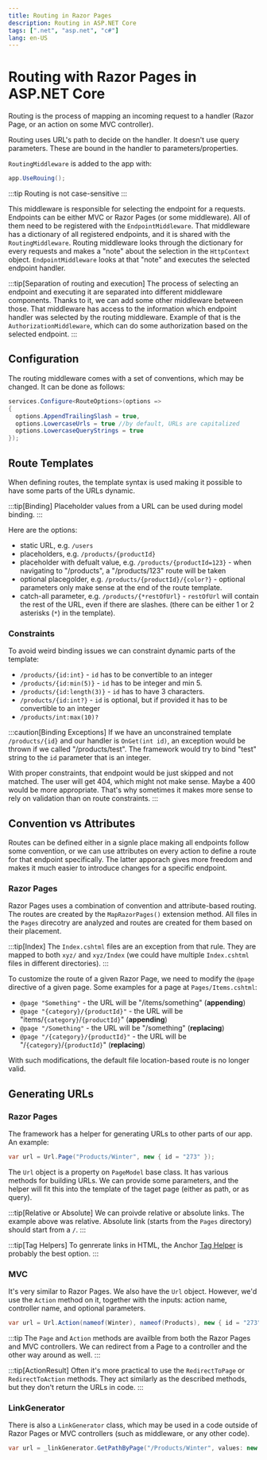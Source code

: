 ```yaml
---
title: Routing in Razor Pages
description: Routing in ASP.NET Core
tags: [".net", "asp.net", "c#"]
lang: en-US
---
```



# Routing with Razor Pages in ASP.NET Core

Routing is the process of mapping an incoming request to a handler (Razor Page,
or an action on some MVC controller).

Routing uses URL's path to decide on the handler. It doesn't use query
parameters. These are bound in the handler to parameters/properties.

`RoutingMiddleware` is added to the app with:

```csharp
app.UseRouing();
```

:::tip
Routing is not case-sensitive
:::

This middleware is responsible for selecting the endpoint for a requests.
Endpoints can be either MVC or Razor Pages (or some middleware). All of them
need to be registered with the `EndpointMiddleware`. That middleware has a
dictionary of all registered endpoints, and it is shared with the
`RoutingMiddleware`. Routing middleware looks through the dictionary for every
requests and makes a "note" about the selection in the `HttpContext` object.
`EndpointMiddleware` looks at that "note" and executes the selected endpoint
handler.

:::tip[Separation of routing and execution]
The process of selecting an endpoint and executing it are separated into
different middleware components. Thanks to it, we can add some other middleware
between those. That middleware has access to the information which endpoint
handler was selected by the routing middleware. Example of that is the
`AuthorizationMiddleware`, which can do some authorization based on the selected
endpoint.
:::

## Configuration

The routing middleware comes with a set of conventions, which may be changed. It can be done as follows:

```csharp
services.Configure<RouteOptions>(options => 
{
  options.AppendTrailingSlash = true,
  options.LowercaseUrls = true //by default, URLs are capitalized
  options.LowercaseQueryStrings = true
});
```

## Route Templates

When defining routes, the template syntax is used making it possible to have
some parts of the URLs dynamic.

:::tip[Binding]
Placeholder values from a URL can be used during model binding.
:::

Here are the options:

- static URL, e.g. `/users`
- placeholders, e.g. `/products/{productId}`
- placeholder with defualt value, e.g. `/products/{productId=123}` - when
  navigating to "/products", a "/products/123" route will be taken
- optional placegolder, e.g. `/products/{productId}/{color?}` - optional
  parameters only make sense at the end of the route template.
- catch-all parameter, e.g. `/products/{*restOfUrl}` - `restOfUrl` will contain
  the rest of the URL, even if there are slashes. (there can be either 1 or 2
  asterisks (`*`) in the template).

### Constraints

To avoid weird binding issues we can constraint dynamic parts of the template:

- `/products/{id:int}` - `id` has to be convertible to an integer
- `/products/{id:min(5)}` - `id` has to be integer and min 5.
- `/products/{id:length(3)}` - `id` has to have 3 characters.
- `/products/{id:int?}` - `id` is optional, but if provided it has to be
  convertible to an integer
- `/products/int:max(10)?`

:::caution[Binding Exceptions]
If we have an unconstrained template `/products/{id}` and our handler is
`OnGet(int id)`, an exception would be thrown if we called "/products/test". The
framework would try to bind "test" string to the `id` parameter that is an
integer.

With proper constraints, that endpoint would be just skipped and not matched.
The user will get 404, which might not make sense. Maybe a 400 would be more
appropriate. That's why sometimes it makes more sense to rely on validation than
on route constraints.
:::

## Convention vs Attributes

Routes can be defined either in a signle place making all endpoints follow some
convention, or we can use attributes on every action to define a route for that
endpoint specifically. The latter apporach gives more freedom and makes it much
easier to introduce changes for a specific endpoint.

### Razor Pages

Razor Pages uses a combination of convention and attribute-based routing. The
routes are created by the `MapRazorPages()` extension method. All files in the
`Pages` direcotry are analyzed and routes are created for them based on their
placement.

:::tip[Index]
The `Index.cshtml` files are an exception from that rule. They are mapped to
both `xyz/` and `xyz/Index` (we could have multiple `Index.cshtml` files in
different directories).
:::

To customize the route of a given Razor Page, we need to modify the `@page`
directive of a given page. Some examples for a page at `Pages/Items.cshtml`:

- `@page "Something"` - the URL will be "/items/something" (**appending**)
- `@page "{category}/{productId}"` - the URL will be
  "items/`{category}`/`{productId}`" (**appending**)
- `@page "/Something"` - the URL will be "/something" (**replacing**)
- `@page "/{category}/{productId}"` - the URL will be
  "/`{category}`/`{productId}`" (**replacing**)

With such modifications, the default file location-based route is no longer
valid.

## Generating URLs

### Razor Pages

The framework has a helper for generating URLs to other parts of our app.
An example:

```csharp
var url = Url.Page("Products/Winter", new { id = "273" });
```

The `Url` object is a property on `PageModel` base class. It has various methods
for building URLs. We can provide some parameters, and the helper will fit this
into the template of the taget page (either as path, or as query).

:::tip[Relative or Absolute]
We can proivde relative or absolute links. The example above was relative.
Absolute link (starts from the `Pages` directory) should start from a `/`.
:::

:::tip[Tag Helpers]
To genrerate links in HTML, the Anchor [Tag
Helper](./razor-pages#tag-helpers) is probably the best option.
:::

### MVC

It's very similar to Razor Pages. We also have the `Url` object. However, we'd
use the `Action` method on it, together with the inputs: action name, controller
name, and optional parameters.

```csharp
var url = Url.Action(nameof(Winter), nameof(Products), new { id = "273" });
```

:::tip
The `Page` and `Action` methods are availble from both the Razor Pages and MVC
controllers. We can redirect from a Page to a controller and the other way
around as well.
:::

:::tip[ActionResult]
Often it's more practical to use the `RedirectToPage` or `RedirectToAction`
methods. They act similarly as the described methods, but they don't return the
URLs in code.
:::

### LinkGenerator

There is also a `LinkGenerator` class, which may be used in a code outside of
Razor Pages or MVC controllers (such as middleware, or any other code).

```csharp
var url = _linkGenerator.GetPathByPage("/Products/Winter", values: new { id: "273" });
```
